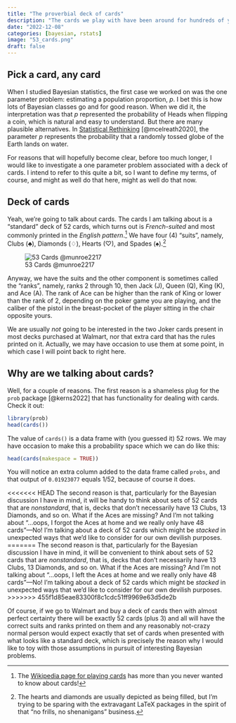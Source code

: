 ```yaml
---
title: "The proverbial deck of cards"
description: "The cards we play with have been around for hundreds of years."
date: "2022-12-08"
categories: [bayesian, rstats]
image: "53_cards.png"
draft: false
---
```


## Pick a card, any card

When I studied Bayesian statistics, the first case we worked on was the one parameter problem: estimating a population proportion, $p$. I bet this is how lots of Bayesian classes go and for good reason. When we did it, the interpretation was that $p$ represented the probability of Heads when flipping a coin, which is natural and easy to understand. But there are many plausible alternatives. In [Statistical Rethinking](https://xcelab.net/rm/statistical-rethinking/) [@mcelreath2020], the parameter $p$ represents the probability that a randomly tossed globe of the Earth lands on water.

For reasons that will hopefully become clear, before too much longer, I would like to investigate a one parameter problem associated with a deck of cards. I intend to refer to this quite a bit, so I want to define my terms, of course, and might as well do that here, might as well do that now.

## Deck of cards

Yeah, we're going to talk about cards. The cards I am talking about is a "standard" deck of 52 cards, which turns out is *French-suited* and most commonly printed in the *English pattern*.[^1] We have four (4) "suits", namely, Clubs ($\clubsuit$), Diamonds ($\diamondsuit$), Hearts ($\heartsuit$), and Spades ($\spadesuit$).[^2]

[^1]: The [Wikipedia page for playing cards](https://en.wikipedia.org/wiki/Playing_card) has more than you never wanted to know about cards!

[^2]: The hearts and diamonds are usually depicted as being filled, but I'm trying to be sparing with the extravagant LaTeX packages in the spirit of that "no frills, no shenanigans" business.

![53 Cards @munroe2217](53_cards.png "53 Cards"){.preview-image}

Anyway, we have the suits and the other component is sometimes called the "ranks", namely, ranks 2 through 10, then Jack (J), Queen (Q), King (K), and Ace (A). The rank of Ace can be higher than the rank of King or lower than the rank of 2, depending on the poker game you are playing, and the caliber of the pistol in the breast-pocket of the player sitting in the chair opposite yours.

::: callout-note
We are usually *not* going to be interested in the two Joker cards present in most decks purchased at Walmart, nor that extra card that has the rules printed on it. Actually, we may have occasion to use them at some point, in which case I will point back to right here.
:::

## Why are we talking about cards?

Well, for a couple of reasons. The first reason is a shameless plug for the `prob` package [@kerns2022] that has functionality for dealing with cards. Check it out:

```r
library(prob)
head(cards())
```

The value of `cards()` is a data frame with (you guessed it) 52 rows. We may have occasion to make this a probability space which we can do like this:

```r
head(cards(makespace = TRUE))
```

You will notice an extra column added to the data frame called `probs`, and that output of `0.01923077` equals $1/52$, because of course it does.

<<<<<<< HEAD
The second reason is that, particularly for the Bayesian discussion I have in mind, it will be handy to think about sets of 52 cards that are *nonstandard*, that is, decks that don't necessarily have 13 Clubs, 13 Diamonds, and so on. What if the Aces are missing? And I'm not talking about "...oops, I forgot the Aces at home and we really only have 48 cards"---No! I'm talking about a deck of 52 cards which might be *stacked* in unexpected ways that we'd like to consider for our own devilish purposes.
=======
The second reason is that, particularly for the Bayesian discussion I have in mind, it will be convenient to think about sets of 52 cards that are *nonstandard*, that is, decks that don't necessarily have 13 Clubs, 13 Diamonds, and so on. What if the Aces are missing? And I'm not talking about "...oops, I left the Aces at home and we really only have 48 cards"---No! I'm talking about a deck of 52 cards which might be *stacked* in unexpected ways that we'd like to consider for our own devilish purposes.
>>>>>>> 455f1d85eae83300f8c1cdc51ff9969e63d5de2b

Of course, if we go to Walmart and buy a deck of cards then with almost perfect certainty there will be exactly 52 cards (plus 3) and all will have the correct suits and ranks printed on them and any reasonably not-crazy normal person would expect exactly that set of cards when presented with what looks like a standard deck, which is precisely the reason why I would like to toy with those assumptions in pursuit of interesting Bayesian problems.
